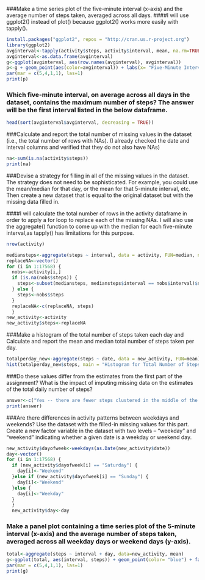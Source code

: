 ###Make a time series plot of the five-minute interval (x-axis) and the average number of steps taken, averaged across all days.
####I will use ggplot2() instead of plot() because ggplot2() works more easily with tapply().

```r
install.packages("ggplot2", repos = "http://cran.us.r-project.org")
library(ggplot2)
avginterval<-tapply(activity$steps, activity$interval, mean, na.rm=TRUE)
avginterval<-as.data.frame(avginterval)
g<-ggplot(avginterval, aes(row.names(avginterval), avginterval))
p<-g + geom_point(aes(color=avginterval)) + labs(x= "Five-Minute Interval", y = "Average Number of Steps", title = "Average Number of Steps Taken During Each Five-Minute Interval")
par(mar = c(5,4,1,1), las=1)
print(p)
```

### Which five-minute interval, on average across all days in the dataset, contains the maximum number of steps? The answer will be the first interval listed in the below dataframe.

```r
head(sort(avginterval$avginterval, decreasing = TRUE))
```

###Calculate and report the total number of missing values in the dataset (i.e., the total number of rows with NAs). (I already checked the date and interval columns and verified that they do not also have NAs)

```r
na<-sum(is.na(activity$steps))
print(na)
```

###Devise a strategy for filling in all of the missing values in the dataset. The strategy does not need to be sophisticated. For example, you could use the mean/median for that day, or the mean for that 5-minute interval, etc. Then create a new dataset that is equal to the original dataset but with the missing data filled in.

####I will calculate the total number of rows in the activity dataframe in order to apply a for loop to replace each of the missing NAs. I will also use the aggregate() function to come up with the median for each five-minute interval,as tapply() has limitations for this purpose.

```r
nrow(activity)
```

```r
mediansteps<-aggregate(steps ~ interval, data = activity, FUN=median, na.rm=TRUE)
replaceNA<-vector()
for (i in 1:17568) {
  nobs<-activity[i,]
  if (is.na(nobs$steps)) {
    steps<-subset(mediansteps, mediansteps$interval == nobs$interval)$steps
  } else {
    steps<-nobs$steps
  }
  replaceNA<-c(replaceNA, steps)
  }
new_activity<-activity
new_activity$steps<-replaceNA
```
###Make a histogram of the total number of steps taken each day and Calculate and report the mean and median total number of steps taken per day. 

```r
totalperday_new<-aggregate(steps ~ date, data = new_activity, FUN=mean)
hist(totalperday_new$steps, main = "Histogram for Total Number of Steps Each Day with NAs Imputed", xlab = "Total Number of Steps", border = "blue", col = "green", xlim = c(0, 80), las=1, breaks = 8)
```

###Do these values differ from the estimates from the first part of the assignment? What is the impact of imputing missing data on the estimates of the total daily number of steps?

```r
answer<-c("Yes -- there are fewer steps clustered in the middle of the distribution and more on the edges of the distribution")
print(answer)
```

###Are there differences in activity patterns between weekdays and weekends? Use the dataset with the filled-in missing values for this part. Create a new factor variable in the dataset with two levels – “weekday” and “weekend” indicating whether a given date is a weekday or weekend day.

```r
new_activity$dayofweek<-weekdays(as.Date(new_activity$date))
day<-vector()
for (i in 1:17568) {
  if (new_activity$dayofweek[i] == "Saturday") {
    day[i]<-"Weekend"
  }else if (new_activity$dayofweek[i] == "Sunday") {
    day[i]<-"Weekend"
  }else {
    day[i]<-"Weekday"
  }
  }
  new_activity$day<-day
```

### Make a panel plot containing a time series plot of the 5-minute interval (x-axis) and the average number of steps taken, averaged across all weekday days or weekend days (y-axis).

```r
total<-aggregate(steps ~ interval + day, data=new_activity, mean)
g<-ggplot(total, aes(interval, steps)) + geom_point(color= "blue") + facet_grid(day~.) + theme_bw() + labs(title = "Average Number of Steps Taken Per Interval, Weekends Versus Weekdays", x = "Five-Minute Interval", y = "Average Number of Steps Taken")
par(mar = c(5,4,1,1), las=1)
print(g)
```
